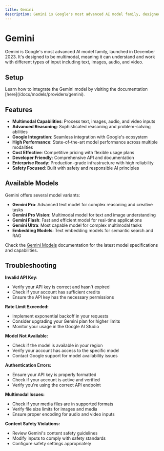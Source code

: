 ```yaml
---
title: Gemini
description: Gemini is Google's most advanced AI model family, designed to be multimodal and capable of understanding and working with different types of input including text, images, audio, and video.
---
```


[Gemini studio]: https://makersuite.google.com/app/apikey
[Gemini docs]: https://ai.google.dev/docs
[Gemini pricing]: https://ai.google.dev/pricing
[Gemini models]: https://ai.google.dev/models

[Lamatic.ai Studio]: https://studio.lamatic.ai
[Lamatic support]: https://lamatic.ai/docs/slack



# Gemini 
<IntegrationOverviw slug="gemini" type="models" />

Gemini is Google's most advanced AI model family, launched in December 2023. It's designed to be multimodal, meaning it can understand and work with different types of input including text, images, audio, and video.

## Setup
<Callout type="info">
Learn how to integrate the Gemini model by visiting the documentation [here](/docs/models/providers/gemini).
</Callout>

## Features

- **Multimodal Capabilities**: Process text, images, audio, and video inputs
- **Advanced Reasoning**: Sophisticated reasoning and problem-solving abilities
- **Google Integration**: Seamless integration with Google's ecosystem
- **High Performance**: State-of-the-art model performance across multiple modalities
- **Cost Effective**: Competitive pricing with flexible usage plans
- **Developer Friendly**: Comprehensive API and documentation
- **Enterprise Ready**: Production-grade infrastructure with high reliability
- **Safety Focused**: Built with safety and responsible AI principles


## Available Models

Gemini offers several model variants:

- **Gemini Pro**: Advanced text model for complex reasoning and creative tasks
- **Gemini Pro Vision**: Multimodal model for text and image understanding
- **Gemini Flash**: Fast and efficient model for real-time applications
- **Gemini Ultra**: Most capable model for complex multimodal tasks
- **Embedding Models**: Text embedding models for semantic search and RAG

Check the [Gemini Models][Gemini models] documentation for the latest model specifications and capabilities.

## Troubleshooting

**Invalid API Key:**
- Verify your API key is correct and hasn't expired
- Check if your account has sufficient credits
- Ensure the API key has the necessary permissions

**Rate Limit Exceeded:**
- Implement exponential backoff in your requests
- Consider upgrading your Gemini plan for higher limits
- Monitor your usage in the Google AI Studio

**Model Not Available:**
- Check if the model is available in your region
- Verify your account has access to the specific model
- Contact Google support for model availability issues

**Authentication Errors:**
- Ensure your API key is properly formatted
- Check if your account is active and verified
- Verify you're using the correct API endpoint

**Multimodal Issues:**
- Check if your media files are in supported formats
- Verify file size limits for images and media
- Ensure proper encoding for audio and video inputs

**Content Safety Violations:**
- Review Gemini's content safety guidelines
- Modify inputs to comply with safety standards
- Configure safety settings appropriately
